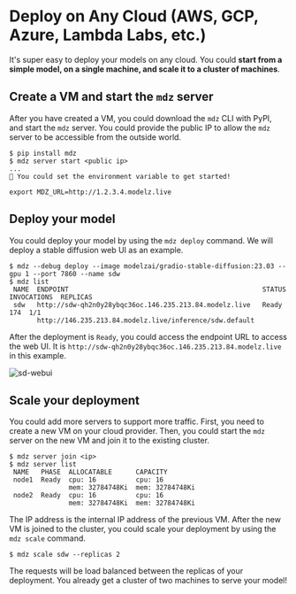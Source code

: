 # Deploy on Any Cloud (AWS, GCP, Azure, Lambda Labs, etc.)

It's super easy to deploy your models on any cloud. You could **start from a simple model, on a single machine, and scale it to a cluster of machines**.

## Create a VM and start the `mdz` server

After you have created a VM, you could download the `mdz` CLI with PyPI, and start the `mdz` server. You could provide the public IP to allow the `mdz` server to be accessible from the outside world.

```text {6}
$ pip install mdz
$ mdz server start <public ip>
...
🎉 You could set the environment variable to get started!

export MDZ_URL=http://1.2.3.4.modelz.live
```

## Deploy your model

You could deploy your model by using the `mdz deploy` command. We will deploy a stable diffusion web UI as an example.

```text
$ mdz --debug deploy --image modelzai/gradio-stable-diffusion:23.03 --gpu 1 --port 7860 --name sdw
$ mdz list
 NAME  ENDPOINT                                                 STATUS  INVOCATIONS  REPLICAS 
 sdw   http://sdw-qh2n0y28ybqc36oc.146.235.213.84.modelz.live   Ready           174  1/1      
       http://146.235.213.84.modelz.live/inference/sdw.default                                
```

After the deployment is `Ready`, you could access the endpoint URL to access the web UI. It is `http://sdw-qh2n0y28ybqc36oc.146.235.213.84.modelz.live` in this example.

![sd-webui](./images/sd.png)

## Scale your deployment

You could add more servers to support more traffic. First, you need to create a new VM on your cloud provider. Then, you could start the `mdz` server on the new VM and join it to the existing cluster.

```text
$ mdz server join <ip>
$ mdz server list
 NAME   PHASE  ALLOCATABLE      CAPACITY        
 node1  Ready  cpu: 16          cpu: 16         
               mem: 32784748Ki  mem: 32784748Ki 
 node2  Ready  cpu: 16          cpu: 16         
               mem: 32784748Ki  mem: 32784748Ki 
```

The IP address is the internal IP address of the previous VM. After the new VM is joined to the cluster, you could scale your deployment by using the `mdz scale` command.

```text
$ mdz scale sdw --replicas 2
```

The requests will be load balanced between the replicas of your deployment. You already get a cluster of two machines to serve your model!
